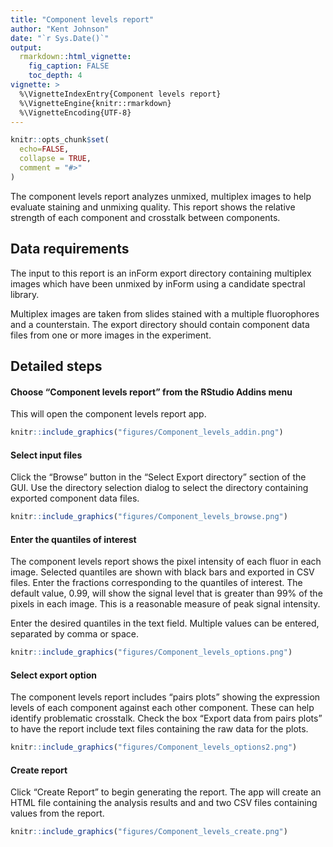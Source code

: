 ```yaml
---
title: "Component levels report"
author: "Kent Johnson"
date: "`r Sys.Date()`"
output:
  rmarkdown::html_vignette:
    fig_caption: FALSE
    toc_depth: 4
vignette: >
  %\VignetteIndexEntry{Component levels report}
  %\VignetteEngine{knitr::rmarkdown}
  %\VignetteEncoding{UTF-8}
---
```


```r
knitr::opts_chunk$set(
  echo=FALSE,
  collapse = TRUE,
  comment = "#>"
)
```

The component levels report analyzes unmixed, multiplex images
to help evaluate staining and unmixing quality. This report
shows the relative strength of each component and
crosstalk between components.

## Data requirements

The input to this report is an inForm export directory containing
multiplex images
which have been unmixed by inForm using a candidate spectral library.

Multiplex images are taken from slides stained with a multiple fluorophores
and a counterstain. The export directory
should contain component data files from
one or more images in the experiment.

## Detailed steps

#### Choose "Component levels report" from the RStudio Addins menu

This will open the component levels report app.

```r
knitr::include_graphics("figures/Component_levels_addin.png")
```

#### Select input files  

Click the "Browse" button in the "Select Export directory" section of 
the GUI. Use the directory selection dialog to select the directory containing
exported component data files.

```r
knitr::include_graphics("figures/Component_levels_browse.png")
```

#### Enter the quantiles of interest

The component levels report shows the pixel intensity of each fluor in each
image. Selected quantiles are shown with black bars and
exported in CSV files. Enter the fractions corresponding to the quantiles of 
interest. The default value, 0.99, will show the signal level that is 
greater than 99% of the pixels in each image. This is a reasonable measure
of peak signal intensity.

Enter the desired quantiles in the text field. Multiple values can be entered,
separated by comma or space.

```r
knitr::include_graphics("figures/Component_levels_options.png")
```

#### Select export option

The component levels report includes "pairs plots" showing the expression
levels of each component against each other component. These can help
identify problematic crosstalk. Check the box "Export data from pairs plots"
to have the report include text files containing the raw data for the plots.

```r
knitr::include_graphics("figures/Component_levels_options2.png")
```

#### Create report

Click "Create Report" to begin generating the report. The app will create
an HTML file containing the analysis results and and two CSV files
containing values from the report.

```r
knitr::include_graphics("figures/Component_levels_create.png")
```
